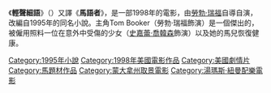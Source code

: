 {{unreferenced|time=2014-07-02T06:26:45+00:00}}
{{noteTA
|T=zh-hk:情深說話未曾講; zh-tw:輕聲細語; zh-cn:马语者;
|G1=Show
|1=zh-hk:情深說話未曾講; zh-tw:輕聲細語; zh-cn:马语者;
|2=zh-hans:雷德福;zh-hk:烈福;zh-tw:瑞福;
}}
{{Infobox Film
| name = 輕聲細語<br />''The Horse Whisperer''
| image = Horse whisperer.jpg
| caption = 電影海報
| director = [[勞勃·瑞福|勞勃·瑞福]]
| producer = [[Patrick_Markey|Patrick Markey]]<br /> [[勞勃·瑞福|勞勃·瑞福]]
| writer = {{le|尼古拉斯·埃文斯|Nicholas Evans}}（原著小說）<br />[[艾瑞克·羅斯|艾瑞克·羅斯]]（Eric Roth）<br />[[李察·拉葛凡尼斯|李察·拉葛凡尼斯]]（Richard LaGravenese）
| starring =  [[勞勃·瑞福|勞勃·瑞福]]<br />[[克莉斯汀·史考特·湯瑪斯|克莉斯汀·史考特·湯瑪斯]]<br />[[史嘉蕾·喬韓森|史嘉蕾·喬韓森]]<br />勞保拉美亞
| music = [[湯瑪斯·紐曼|湯瑪斯·紐曼]]（Thomas Newman）<br />[[桂爾·歐文|桂爾·歐文]]（Gwil Owen）
| cinematography =
| editing =
| distributor = [[試金石影片|試金石影片]]
| released = 1998年5月15日（[[USA|USA]]）
| runtime = 170分鐘
| language = [[英語|英語]]
| budget = $60,000,000 US（估計）
| imdb_id = 0119314
}}
《'''輕聲細語'''》（{{lang-en|''The Horse Whisperer''}}）又譯《'''馬語者'''》，是一部1998年的電影，由[[勞勃·瑞福|勞勃·瑞福]]自導自演，改編自{{le|尼古拉斯·埃文斯|Nicholas Evans}}1995年的同名小說。主角Tom Booker（勞勃·瑞福飾演）是一個傑出的{{le|馬語者|Natural horsemanship}}，被僱用照料一位在意外中受傷的少女（[[史嘉蕾·喬韓森|史嘉蕾·喬韓森]]飾演）以及她的馬兒恢復健康。

{{DEFAULTSORT:Horse Whisperer, The}}
[[Category:1995年小說|Category:1995年小說]]
[[Category:1998年美國電影作品|Category:1998年美國電影作品]]
[[Category:美國劇情片|Category:美國劇情片]]
[[Category:馬題材作品|Category:馬題材作品]]
[[Category:蒙大拿州取景電影|Category:蒙大拿州取景電影]]
[[Category:湯瑪斯·紐曼配樂電影|Category:湯瑪斯·紐曼配樂電影]]
